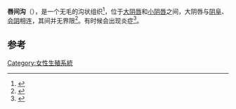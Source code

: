 '''唇间沟'''（{{lang-en|interlabial sulci}}），是一个无毛的沟状组织<ref name="Baggish2003">{{cite book|author=Michael S. Baggish|title=Colposcopy of the Cervix, Vagina, and Vulva A Comprehensive Textbook|url=http://books.google.com/books?id=rB0yxE2WhWIC&pg=PA183|year=2003|publisher=Mosby|isbn=978-0-323-01859-3|pages=183–|access-date=2014-06-15|archive-date=2014-07-26|archive-url=https://web.archive.org/web/20140726093910/http://books.google.com/books?id=rB0yxE2WhWIC&pg=PA183|dead-url=no}}</ref>，位于[[大阴唇|大阴唇]]和[[小阴唇|小阴唇]]之间，大阴唇与[[阴阜|阴阜]]、[[会阴|会阴]]相连，其间并无界限<ref>{{cite book|title=中国性科学百科全书|url=http://books.google.com/books?id=0QblAAAAMAAJ|year=1998|publisher=中国大百科全書出版社|isbn=978-7-5000-5938-7|page=137|access-date=2014-06-15|archive-date=2014-07-21|archive-url=https://web.archive.org/web/20140721174422/http://books.google.com/books?id=0QblAAAAMAAJ|dead-url=no}}</ref>。有时候会出现炎症<ref name="Kaplan1983">{{cite book|author=Helen Singer Kaplan|title=The Evaluation of Sexual Disorders Psychological and Medical Aspects|url=http://books.google.com/books?id=WCqMzcAka54C&pg=PA132|year=1983|publisher=Psychology Press|isbn=978-0-87630-329-0|pages=132–|access-date=2014-06-15|archive-date=2014-07-15|archive-url=https://web.archive.org/web/20140715032158/http://books.google.com/books?id=WCqMzcAka54C&pg=PA132|dead-url=no}}</ref>。

==参考==
{{reflist}}
{{女性生殖系統}}

{{DEFAULTSORT:Interlabial Sulci}}
[[Category:女性生殖系統|Category:女性生殖系統]]